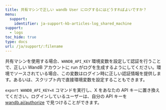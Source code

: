 ---
title: 共有マシンで正しい wandb User にログするにはどうすればよいですか？
menu:
  support:
    identifier: ja-support-kb-articles-log_shared_machine
support:
  - logs
toc_hide: true
type: docs
url: /ja/support/:filename
---
共有マシンを使用する場合、`WANDB_API_KEY` 環境変数を設定して認証を行うことで、正しい WandB アカウントに run がログを生成するようにしてください。環境でソースされている場合、この変数はログイン時に正しい認証情報を提供します。あるいは、スクリプト内で直接環境変数を設定することもできます。

`export WANDB_API_KEY=X` コマンドを実行し、X をあなたの API キーに置き換えてください。ログインしているユーザーは、自分の API キーを [wandb.ai/authorize](https://app.wandb.ai/authorize) で見つけることができます。